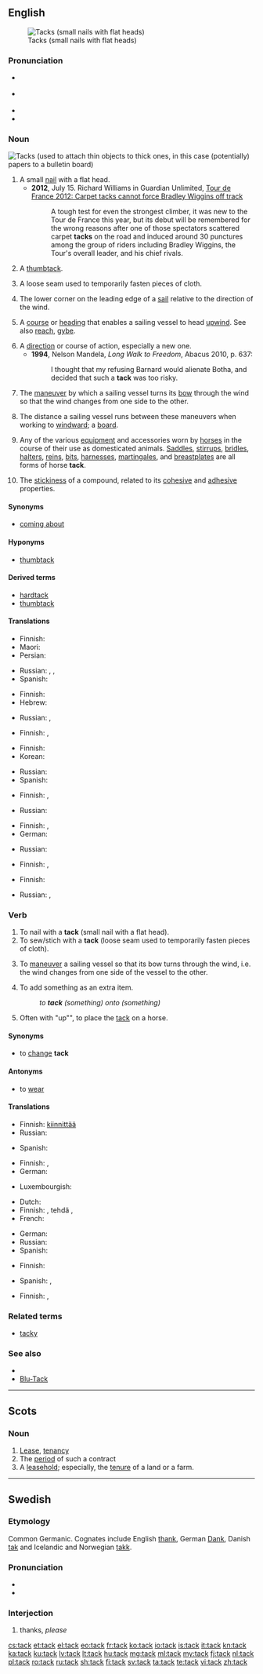 ==English==
{{wikipedia|dab=tack}}
[[File:Kopspijkers blauw.JPG|thumb|right|Tacks (small nails with flat heads)]]

===Pronunciation===
* {{a|UK}} {{IPA|/tak/}}
* {{a|US}} {{IPA|/tæk/}}
* {{audio|en-us-tack.ogg|Audio (US)}}
* {{rhymes|æk}}

===Noun===
[[File:Bulletinboard4.jpg|thumb|right|Tacks (used to attach thin objects to thick ones, in this case (potentially) papers to a [[bulletin board]])]]
{{en-noun}}

# A small [[nail]] with a flat head.
#* '''2012''', July 15. Richard Williams in Guardian Unlimited, [http://www.guardian.co.uk/sport/2012/jul/15/tour-de-france-2012-bradley-wiggins Tour de France 2012: Carpet tacks cannot force Bradley Wiggins off track]
#*: A tough test for even the strongest climber, it was new to the Tour de France this year, but its debut will be remembered for the wrong reasons after one of those spectators scattered carpet '''tacks''' on the road and induced around 30 punctures among the group of riders including Bradley Wiggins, the Tour's overall leader, and his chief rivals.
# A [[thumbtack]].
# {{sewing}} A loose seam used to temporarily fasten pieces of cloth.
# {{nautical}} The lower corner on the leading edge of a [[sail]] relative to the direction of the wind.
# {{nautical}} A [[course]] or [[heading]] that enables a sailing vessel to head [[upwind]]. See also [[reach]], [[gybe]].
# A [[direction]] or course of action, especially a new one.
#* '''1994''', Nelson Mandela, ''Long Walk to Freedom'', Abacus 2010, p. 637:
#*: I thought that my refusing Barnard would alienate Botha, and decided that such a '''tack''' was too risky.
# {{nautical}} The [[maneuver]] by which a sailing vessel turns its [[bow]] through the wind so that the wind changes from one side to the other.
# {{nautical}} The distance a sailing vessel runs between these maneuvers when working to [[windward]]; a [[board]].
# Any of the various [[equipment]] and accessories worn by [[horse]]s in the course of their use as domesticated animals. [[saddle|Saddles]], [[stirrup]]s, [[bridle]]s, [[halter]]s, [[rein]]s, [[bit]]s, [[harness]]es, [[martingale]]s, and [[breastplate]]s are all forms of horse '''tack'''.
# {{chemistry}} The [[stickiness]] of a compound, related to its [[cohesive]] and [[adhesive]] properties.

====Synonyms====
* {{sense|nautical maneuver}} [[coming about]]

====Hyponyms====
* {{sense|nail-like object for affixing thin things}} [[thumbtack]]

====Derived terms====
* [[hardtack]]
* [[thumbtack]]

====Translations====
{{trans-top|small nail}}
* Finnish: {{t-|fi|nupi}}
* Maori: {{t-|mi|pine}}
* Persian: {{t+|fa|میخ}}
{{trans-mid}}
* Russian: {{t|ru|кнопка|f|tr=knópka|sc=Cyrl}}, {{t|ru|гвоздик|m|tr=gvózdik|sc=Cyrl}} {{qualifier|с широ́кой шля́пкой}}, {{t|ru|клёпка|f|tr=kljópka|sc=Cyrl}}
* Spanish: {{t-|es|tachuela|f}}
{{trans-bottom}}

{{trans-see|thumbtack}}

{{trans-top|loose seam}}
* Finnish: {{t-|fi|harsinta}}
* Hebrew: {{t+|he|מכלב}}
{{trans-mid}}
* Russian: {{t|ru|стежок|m|tr=stežók|sc=Cyrl}}, {{t|ru|намётка|f|tr=namjótka|sc=Cyrl}} {{qualifier|basting}}
{{trans-bottom}}

{{trans-top|nautical: part of sail}}
* Finnish: {{t-|fi|etukulma}}, {{t-|fi|halssikulma}}
{{trans-mid}}
{{trans-bottom}}

{{trans-top|nautical direction}}
* Finnish: {{t-|fi|luovi}}
* Korean: {{t|ko|택|tr=taek|sc=Kore}}
{{trans-mid}}
* Russian: {{t|ru|галс|m|tr=gals|sc=Cyrl}}
* Spanish: {{t+|es|rumbo|m}}
{{trans-bottom}}

{{trans-top|course of action}}
* Finnish: {{t+|fi|kurssi}}, {{t+|fi|suunta}}
{{trans-mid}}
* Russian: {{t|ru|курс|m|tr=kurs|sc=Cyrl}}
{{trans-bottom}}

{{trans-top|nautical: maneuver}}
* Finnish: {{t-|fi|vastakäännös}}, {{t+|fi|venda}}
* German: {{t+|de|Wende|f}}
{{trans-mid}}
* Russian: {{t|ru|галс|m|tr=gals|sc=Cyrl}}
{{trans-bottom}}

{{trans-see|nautical: distance between these maneuvers|board}}

{{trans-top|any equipment worn by horse}}
* Finnish: {{t-|fi|valjaat}} {{qualifier|draft}}, {{t-|fi|satulointi}} {{qualifier|riding}}
{{trans-mid}}
{{trans-bottom}}

{{trans-top|chemistry: stickiness}}
* Finnish: {{t-|fi|tahmeus}}
{{trans-mid}}
* Russian: {{t|ru|клейкость|f|tr=kléjkostʹ|sc=Cyrl}}, {{t|ru|липкость|f|tr=lípkostʹ|sc=Cyrl}}
{{trans-bottom}}

===Verb===
{{en-verb}}

# To nail with a '''tack''' (small nail with a flat head).
# To sew/stich with a '''tack''' (loose seam used to temporarily fasten pieces of cloth).
# {{nautical}} To [[maneuver]] a sailing vessel so that its bow turns through the wind, i.e. the wind changes from one side of the vessel to the other.
# To add something as an extra item.
#: ''to '''tack''' (something) onto (something)''
# Often with "up"", to place the [[tack]] on a horse.

====Synonyms====
* {{sense|nautical: to turn the bow through the wind}}  to [[change]] '''tack'''

====Antonyms====
* {{sense|nautical: to turn the stern through the wind}}  to [[wear]]

====Translations====
{{trans-top|to nail with tacks}}
* Finnish: [[kiinnittää]] {{t-|fi|nupi|alt=nupeilla}}
* Russian: {{t|ru|прикреплять|tr=prikrepljátʹ|sc=Cyrl}} {{qualifier|гво́здиками, кно́пками, клёпками}}
{{trans-mid}}
* Spanish: {{t|es|sujetar}} {{t|es|con}} {{t|es|tachuela|alt=tachuelas}}
{{trans-bottom}}

{{trans-top|to stitch}}
* Finnish: {{t-|fi|harsia}}, {{t-|fi|kursia}}
* German: {{t-|de|heften}}
{{trans-mid}}
* Luxembourgish: {{t-|lb|fooschen}}
{{trans-bottom}}

{{trans-top|nautical: to turn the bow through the wind}}
* Dutch: {{t-|nl|overstag gaan}}
* Finnish: {{t+|fi|tehdä}} {{t-|fi|vastakäännös}}, tehdä {{t+|fi|venda}}, {{t-|fi|vendata}}
* French: {{t+|fr|louvoyer}}
{{trans-mid}}
* German: {{t+|de|wenden}}
* Russian: {{t|ru|лавировать|tr=lavírovatʹ|sc=Cyrl}}
* Spanish: {{t+|es|voltejear}}
{{trans-bottom}}

{{trans-top|to add onto, to tack one thing onto another}}
* Finnish: {{t+|fi|liittää}} {{t-|fi|kylkiäinen|alt=kylkiäiseksi}}
{{trans-mid}}
* Spanish: {{t+|es|agregar}}, {{t+|es|añadir}}
{{trans-bottom}}

{{trans-top|to tack up a horse}}
* Finnish: {{t-|fi|valjastaa}} {{qualifier|for draft animal}}, {{t+|fi|satuloida}} {{qualifier|for riding}}
{{trans-mid}}
{{trans-bottom}}

===Related terms===
* [[tacky]]

===See also===
* {{pedia|Tack (disambiguation)}}
* [[Blu-Tack]]

----

==Scots==

===Noun===
{{sco-noun}}

# [[Lease]], [[tenancy]]
# The [[period]] of such a contract
# A [[leasehold]]; especially, the [[tenure]] of a land or a farm.

----

==Swedish==

===Etymology===
Common Germanic. Cognates include English [[thank]], German [[Dank]], Danish [[tak]] and Icelandic and Norwegian [[takk]].

===Pronunciation===
* {{IPA|/tak/|lang=sv}}
* {{audio|Sv-tack.ogg|audio}}

===Interjection===
{{head|sv|interjection}}

# thanks, ''please''

[[cs:tack]]
[[et:tack]]
[[el:tack]]
[[eo:tack]]
[[fr:tack]]
[[ko:tack]]
[[io:tack]]
[[is:tack]]
[[it:tack]]
[[kn:tack]]
[[ka:tack]]
[[ku:tack]]
[[lv:tack]]
[[lt:tack]]
[[hu:tack]]
[[mg:tack]]
[[ml:tack]]
[[my:tack]]
[[fj:tack]]
[[nl:tack]]
[[pl:tack]]
[[ro:tack]]
[[ru:tack]]
[[sh:tack]]
[[fi:tack]]
[[sv:tack]]
[[ta:tack]]
[[te:tack]]
[[vi:tack]]
[[zh:tack]]